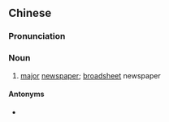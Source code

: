{{also|大报}}
==Chinese==
{{zh-forms|s=大报}}

===Pronunciation===
{{zh-pron
|m=dàbào
|cat=n
}}

===Noun===
{{zh-noun}}

# [[major]] [[newspaper]]; [[broadsheet]] newspaper

====Antonyms====
* {{zh-l|小報}}